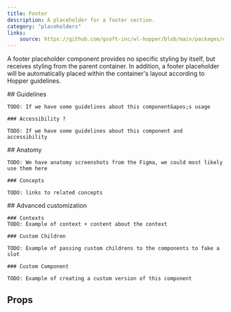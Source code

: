 ```yaml
---
title: Footer
description: A placeholder for a footer section.
category: "placeholders"
links:
    source: https://github.com/gsoft-inc/wl-hopper/blob/main/packages/components/src/layout/src/Footer.tsx
---
```


A footer placeholder component provides no specific styling by itself, but receives styling from the parent container. In addition, a footer placeholder will be automatically placed within the container's layout according to Hopper guidelines.

<Example src="layout/docs/footer/preview" isOpen />

<FeatureFlag flag="next">
    ## Guidelines

    TODO: If we have some guidelines about this component&apos;s usage

    ### Accessibility ?

    TODO: If we have some guidelines about this component and accessibility
</FeatureFlag>

<FeatureFlag flag="rc">
    ## Anatomy

    TODO: We have anatomy screenshots from the Figma, we could most likely use them here

    ### Concepts

    TODO: links to related concepts
</FeatureFlag>

<FeatureFlag flag="next">
    ## Advanced customization

    ### Contexts
    TODO: Example of context + content about the context

    ### Custom Children

    TODO: Example of passing custom childrens to the components to fake a slot

    ### Custom Component

    TODO: Example of creating a custom version of this component
</FeatureFlag>

## Props

<PropTable component="Footer" />
